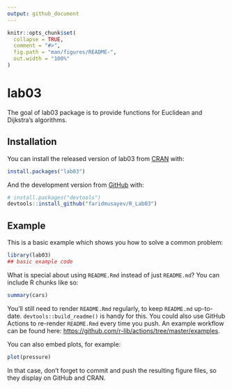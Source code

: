 ```yaml
---
output: github_document
---
```


<!-- README.md is generated from README.Rmd. Please edit that file -->

```r
knitr::opts_chunk$set(
  collapse = TRUE,
  comment = "#>",
  fig.path = "man/figures/README-",
  out.width = "100%"
)
```

# lab03

<!-- badges: start -->
<!-- badges: end -->

The goal of lab03 package is to provide functions for Euclidean and Dijkstra's algorithms.

## Installation

You can install the released version of lab03 from [CRAN](https://CRAN.R-project.org) with:

``` r
install.packages("lab03")
```

And the development version from [GitHub](https://github.com/) with:

``` r
# install.packages("devtools")
devtools::install_github("faridmusayev/R_Lab03")
```
## Example

This is a basic example which shows you how to solve a common problem:

```r
library(lab03)
## basic example code
```

What is special about using `README.Rmd` instead of just `README.md`? You can include R chunks like so:

```r
summary(cars)
```

You'll still need to render `README.Rmd` regularly, to keep `README.md` up-to-date. `devtools::build_readme()` is handy for this. You could also use GitHub Actions to re-render `README.Rmd` every time you push. An example workflow can be found here: <https://github.com/r-lib/actions/tree/master/examples>.

You can also embed plots, for example:

```r
plot(pressure)
```

In that case, don't forget to commit and push the resulting figure files, so they display on GitHub and CRAN.
